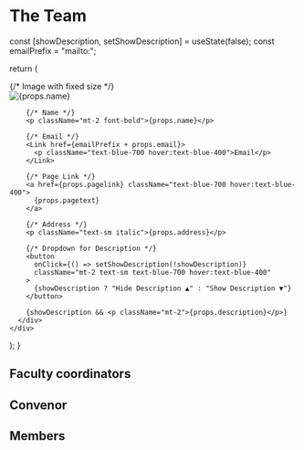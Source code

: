 
# The Team

  const [showDescription, setShowDescription] = useState(false);
  const emailPrefix = "mailto:";

  return (
    <div className="transition-all duration-300 mb-4 w-full md:w-1/3 grow-0 bg-blue-500/15 hover:shadow-blue-500 hover:bg-blue-500/20 hover:shadow-md m-2 rounded-lg">
      <div className="p-4">
        {/* Image with fixed size */}
        <div className="w-full h-48 relative">
          <Image
            src={props.imgpath}
            alt={props.name}
            fill
            className="rounded-t-lg object-cover"
          />
        </div>

        {/* Name */}
        <p className="mt-2 font-bold">{props.name}</p>

        {/* Email */}
        <Link href={emailPrefix + props.email}>
          <p className="text-blue-700 hover:text-blue-400">Email</p>
        </Link>

        {/* Page Link */}
        <a href={props.pagelink} className="text-blue-700 hover:text-blue-400">
          {props.pagetext}
        </a>

        {/* Address */}
        <p className="text-sm italic">{props.address}</p>

        {/* Dropdown for Description */}
        <button
          onClick={() => setShowDescription(!showDescription)}
          className="mt-2 text-sm text-blue-700 hover:text-blue-400"
        >
          {showDescription ? "Hide Description ▲" : "Show Description ▼"}
        </button>

        {showDescription && <p className="mt-2">{props.description}</p>}
      </div>
    </div>
  );
}

## Faculty coordinators

<Card
name="Dr. Askoka Vudyagiri"
imgpath="/img/profiles/AshokPhoto.jpg"
email="ashok_vs@uohyd.ac.in"
address="School of Physics, UoH"
description="Faculty coordinator"
/>

## Convenor

<Card
name="Dilip Kumar"
imgpath="/img/profiles/DilipPhoto.jpg"
email="21phph03@uohyd.ac.in"
address="Research Scholar, School of Physics, UoH"
pagelink="https://scholar.google.com/citations?user=G5mWQbIAAAAJ&hl=en&oi=ao"
pagetext="Google Scholar"
description="Passionate about unraveling the mysteries of the cosmos, I explore the universe through theoretical research and club activities, inspiring others to look up and wonder!"
/>

## Members

<div className='flex flex-col md:flex-row '>

<Card
name="Dev Raheja"
imgpath="/img/profiles/DevPhoto.jpg"
email="dev.raheja@fau.de"
address="Department of Physics, University of Erlangen-Nuremberg (IMSc Alumni)"
pagelink="https://www.linkedin.com/in/dev-raheja-065306285"
pagetext="LinkedIn"
description="Theory is great, but Saturn's rings hits different"
/>

<Card
name="Prayag Yadav"
imgpath="/img/profiles/PrayagPhoto.jpg"
email="prayagyadav206@gmail.com"
address="India"
pagelink="https://www.prayagyadav.com"
pagetext="Portfolio Website"
description="Neighbourhood Punk"
/>

<Card
name="Akshat Singh"
imgpath="/img/profiles/AkshatPhoto.JPG"
email="singhakshat2511@gmail.com"
address="MSc Physics 2022-24, University of Hyderabad"
pagelink="https://www.linkedin.com/in/akshat-singh-40140b1b4"
pagetext="LinkedIn"
description="Nebulae intrigues me the most. Being birth place of many stars they are the most fascinating heavenly body hanging up there, few of which we can see through a normal telescope.
Blackholes are world favourite and mine too. Can't observe them by some ordinary telescope still worth to study through sources."
/>

</div>
<div className='flex flex-col md:flex-row'>

<Card
name="Yash Kumar"
imgpath="/img/profiles/YashPhoto1.jpeg"
email="k.yashh01@gmail.com"
address="MSc Physics 2nd Year, University of Hyderabad"
pagelink="https://www.instagram.com/k.yashhhh?igsh=bGcybTU1bjJyNWM0"
pagetext="Instagram"
description="Up there in the sky there was a metaphor of immortality."
/>

<Card
name="Wajahat Altaf Sayyed"
imgpath="/img/profiles/WajahatPhoto.jpg"
email="wajahatsayyed1y@gmail.com"
address="MSc Physics 2nd Year, University of Hyderabad"
pagelink="https://www.linkedin.com/in/wajahat-sayyed-59762b24b/"
pagetext="LinkedIn"
description=""
/>

<Card
name="Sambit Kumar Satapathy"
imgpath="/img/profiles/SambitPhoto.jpg"
email="sambitsatapathy57@gmail.com"
address="JRF 2025, CASEST, School of Physics, University of Hyderabad"
pagelink="https://www.linkedin.com/in/sambitsatapathy9"
pagetext="LinkedIn"
description="I've always been mesmerized by the night sky, and my interest in astronomy kicked off 
during my school days. And when I joined the university, we got to organize stargazing sessions and conduct 
talks by experts through the club, which has shaped my interest towards astronomy even more."
/>

</div>
<div className='flex flex-col md:flex-row'>

<Card
name="Akash Malemath"
imgpath="/img/profiles/AkashPhoto.jpg"
email="14akash2000@gmail.com"
address="MSc Physics 2021-23, University of Hyderabad"
pagelink="https://www.linkedin.com/in/akash-malemath"
pagetext="LinkedIn"
description="As one of the first members of Zenith, my journey with astronomy began with late-night telescopic observations and an insatiable curiosity for the cosmos. It is true to say that one doesn’t truly grasp the vastness of space until they have perfectly tuned a telescope against a planetary body! Being part of this club was more than just stargazing—it was about building a community that shares a love for the universe. Seeing Zenith grow into what it is today makes me incredibly proud, and I’m honored to have been a part of its foundation."
/>


<Card
name="Samarth Majumdar"
imgpath="/img/profiles/SamarthPhoto2.jpeg"
email="23ipmp21@uohyd.ac.in"
address="IMSc Physics 2nd Year, University of Hyderabad"
pagelink="https://in.linkedin.com/in/samarth-majumdar-39a7b12b1"
pagetext="LinkedIn"
description="I'm passionate about all things astronomy/astrophysics, especially black holes, neutron stars, gravitational waves, dark matter, and all the other weird and wonderful stuff in the universe!"
/>

<Card
name="Harsh Vardhan"
imgpath="/img/profiles/HarshPhoto2.jpeg"
email="harshvardhan15@gmail.com"
address="IMSc Physics 2nd Year, University of Hyderabad"
pagelink="https://www.linkedin.com/in/harshjvardhan/"
pagetext="LinkedIn"
description="I am passionate about astronomy but primarily focused on condensed matter physics, particularly superconductivity and topological insulators. Their ultimate goal is to develop a fault-tolerant quantum computer using topological qubits."
/>


</div>
<div className='flex flex-col md:flex-row'>


<Card
name="Gaurav Prasad Gond"
imgpath="/img/profiles/GauravPhoto.jpeg"
email="23ipmp09@uohyd.ac.in"
address="IMSc Physics 2nd Year, University of Hyderabad"
pagelink="https://www.linkedin.com/in/gaurav-prasad-gond-5a924a328?utm_source=share&utm_campaign=share_via&utm_content=profile&utm_medium=android_app"
pagetext="LinkedIn"
description="I'm passionate about astronomy and astrophysics, especially black holes, neutron stars, gravitational waves, dark matter, and other exotic cosmic phenomena. I’m also interested in observational astronomy, optics."
/>

<Card
name="Rahul Verma"
imgpath="/img/profiles/RahulPhoto1.jpg"
email="iamrahul030504@gmail.com"
address="IMSc Physics 2nd Year, University of Hyderabad"
pagelink="https://www.linkedin.com/in/rahul-verma-4b6706295?utm_source=share&utm_campaign=share_via&utm_content=profile&utm_medium=android_app"
pagetext="LinkedIn"
description="I'm interested in astronomy and astrophysics but passionate about high energy physics and want to pursue it as a career option."
/>

<Card
name="Aniruth Sreenivasan"
imgpath="/img/profiles/AniruthPhoto.jpeg"
email="23ipmp04@uohyd.ac.in"
address="IMSc Physics 2nd Year, University of Hyderabad"
pagelink="https://www.instagram.com/aniruth._.04?igsh=MTl5cGQ2aDYzbW8w"
pagetext="Instagram"
description="Enthusiastic Sky Gazer from 8th Grade"
/>

</div>
<div className='flex flex-col md:flex-row'>


<Card
name="Tushar Gilhare"
imgpath="/img/profiles/TusharPhoto.jpg"
email="23ipmp20@uohyd.ac.in"
address="IMSc Physics 2nd Year, University of Hyderabad"
description="I've always been fascinated by astronomy because I've had so many questions about stars how they form, how they work, and what impact they have on us here on Earth. Stars are the fundamental building blocks of the universe, and their life cycles shape everything around us.
Every atom of carbon, oxygen, and iron in us was once forged in the heart of a dying star."
/>


<Card
name="Mayank Soni"
imgpath="/img/profiles/MayankPhoto.jpg"
email="mayanksoni60602@gmail.com"
address="IMSc Physics 2nd Year, University of Hyderabad"
description="I’m fascinated by the night sky and the poetry about it. Words don’t always do it justice, but that’s why I love astronomy—it fills in the gaps. Beyond that, I’m into physics and philosophy, trying to wrap my head around the answers we’ve come up with for everything from the ridiculously big to the unbelievably small. Basically, I just want to get what’s really going on.
"
/>


<Card
name="Payel Sarkar"
imgpath="/img/profiles/PayelPhoto.jpg"
email="23ipmp26@uohyd.ac.in"
address="IMSc Physics 2nd Year, University of Hyderabad"
description="Astronomy is the observation to uncover the mysteries of the cosmos, from black holes to the search for extraterrestrial life and includes critical thinking."
/>

</div>


<Card
name="Sayandip Dolui"
imgpath="/img/profiles/SayandipPhoto.jpg"
email="23ipmp19@uohyd.ac.in"
address="IMSc Physics 2nd Year, University of Hyderabad"
pagelink="https://www.linkedin.com/in/sayandip-dolui-b64a0123a?utm_source=share&utm_campaign=share_via&utm_content=profile&utm_medium=android_app"
pagetext="LinkedIn"
description="I am interested in Observational Astronomy, especially Astrophotography and Solar Photography. My current research focuses on utilizing Josephson Junctions(JJs) in the development of Superconducting Qubits. Primarily, I enjoy interdisciplinary research, where physics intersects with materials science and engineering, nanotechnology, exploring novel quantum effects and advancing experimental techniques."
/>
